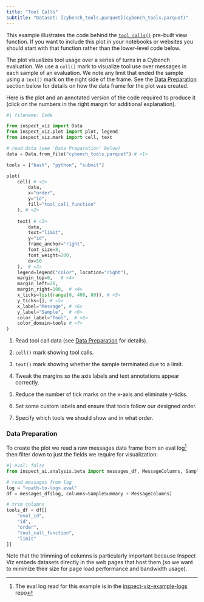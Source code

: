 ```yaml
---
title: "Tool Calls"
subtitle: "Dataset: [cybench_tools.parquet](cybench_tools.parquet)"
---
```


This example illustrates the code behind the [`tool_calls()`](../../../reference/inspect_viz.view.qmd#tool_calls) pre-built view function. If you want to include this plot in your notebooks or websites you should start with that function rather than the lower-level code below.

The plot visualizes tool usage over a series of turns in a Cybench evaluation. We use a `cell()` mark to visualize tool use over messages in each sample of an evaluation. We note any limit that ended the sample using a `text()` mark on the right side of the frame. See the [Data Preparation](#data-preparation) section below for details on how the data frame for the plot was created.

Here is the plot and an annotated version of the code required to produce it (click on the numbers in the right margin for additional explanation).

```python
#| filename: Code

from inspect_viz import Data
from inspect_viz.plot import plot, legend
from inspect_viz.mark import cell, text

# read data (see 'Data Preparation' below)
data = Data.from_file("cybench_tools.parquet") # <1>

tools = ["bash", "python", "submit"]

plot(
    cell( # <2>
        data,
        x="order",
        y="id",
        fill="tool_call_function"
    ), # <2>
    
    text( # <3>
        data, 
        text="limit", 
        y="id",
        frame_anchor="right", 
        font_size=8, 
        font_weight=200,
        dx=50
    ),  # <3>
    legend=legend("color", location="right"),
    margin_top=0,   # <4>
    margin_left=20,
    margin_right=100,  # <4>
    x_ticks=list(range(0, 400, 80)), # <5>
    y_ticks=[], # <5>
    x_label="Message", # <6>
    y_label="Sample",  # <6>
    color_label="Tool",  # <6>
    color_domain=tools # <7>
)
```

1. Read tool call data (see [Data Preparation](#data-preparation) for details).

2. `cell()` mark showing tool calls.

3. `text()` mark showing whether the sample terminated due to a limit.

4. Tweak the margins so the axis labels and text annotations appear correctly.

5. Reduce the number of tick marks on the x-axis and eliminate y-ticks.

6. Set some custom labels and ensure that tools follow our designed order.

7. Specify which tools we should show and in what order.

### Data Preparation {.unlisted}

To create the plot we read a raw messages data frame from an eval log^[The eval log read for this example is in the [inspect-viz-example-logs](https://github.com/meridianlabs-ai/inspect-viz-example-logs/blob/main/logs/cybench/2025-06-28T12-26-01%2B00-00_cybench_cHgZahEpPHqsSx8GfGjKai.eval) repo] then filter down to just the fields we require for visualization:

```python
#| eval: false
from inspect_ai.analysis.beta import messages_df, MessageColumns, SampleSummary

# read messages from log
log = "<path-to-log>.eval"
df = messages_df(log, columns=SampleSummary + MessageColumns)

# trim columns
tools_df = df[[
    "eval_id",
    "id",
    "order",
    "tool_call_function",
    "limit"
]]
```

Note that the trimming of columns is particularly important because Inspect Viz embeds datasets directly in the web pages that host them (so we want to minimize their size for page load performance and bandwidth usage).

